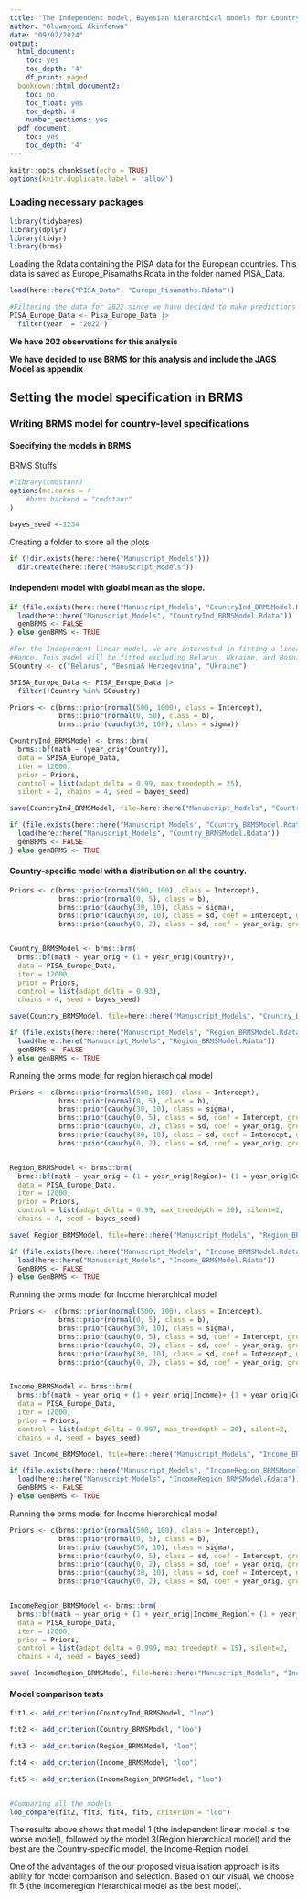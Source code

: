 ```yaml
---
title: "The Independent model, Bayesian hierarchical models for Country-specific, Region, Income and Income-Region"
author: "Oluwayomi Akinfenwa"
date: "09/02/2024"
output:
  html_document:
    toc: yes
    toc_depth: '4'
    df_print: paged
  bookdown::html_document2:
    toc: no
    toc_float: yes
    toc_depth: 4
    number_sections: yes
  pdf_document:
    toc: yes
    toc_depth: '4'
---
```


```r
knitr::opts_chunk$set(echo = TRUE)
options(knitr.duplicate.label = 'allow')
```

### Loading necessary packages

```r
library(tidybayes)
library(dplyr)
library(tidyr)
library(brms)
```

Loading the Rdata containing the PISA data for the European countries. This data is saved as Europe_Pisamaths.Rdata in the folder named PISA_Data.

```r
load(here::here("PISA_Data", "Europe_Pisamaths.Rdata"))

#Filtering the data for 2022 since we have decided to make predictions with the models for year 2022.
PISA_Europe_Data <- Pisa_Europe_Data |>
  filter(year != "2022")
```

**We have 202 observations for this analysis**

**We have decided to use BRMS for this analysis and include the JAGS Model as appendix**

## Setting the model specification in BRMS

### Writing BRMS model for country-level specifications

#### Specifying the models in BRMS

BRMS Stuffs

```r
#library(cmdstanr)
options(mc.cores = 4
    #brms.backend = "cmdstanr"
)

bayes_seed <-1234
```

Creating a folder to store all the plots

```r
if (!dir.exists(here::here("Manuscript_Models")))
  dir.create(here::here("Manuscript_Models"))
```

#### Independent model with gloabl mean as the slope.

```r
if (file.exists(here::here("Manuscript_Models", "CountryInd_BRMSModel.Rdata"))){
  load(here::here("Manuscript_Models", "CountryInd_BRMSModel.Rdata"))
  genBRMS <- FALSE
} else genBRMS <- TRUE

```

```r
#For the Independent linear model, we are interested in fitting a linear model omitting the countries with one data point.
#Hence, This model will be fitted excluding Belarus, Ukraine, and Bosnia& Herzergovina.
SCountry <- c("Belarus", "Bosnia& Herzegovina", "Ukraine")

SPISA_Europe_Data <- PISA_Europe_Data |>
  filter(!Country %in% SCountry)

Priors <- c(brms::prior(normal(500, 1000), class = Intercept),
            brms::prior(normal(0, 50), class = b),
            brms::prior(cauchy(30, 100), class = sigma))

CountryInd_BRMSModel <- brms::brm(
  brms::bf(math ~ (year_orig*Country)),
  data = SPISA_Europe_Data,
  iter = 12000, 
  prior = Priors,
  control = list(adapt_delta = 0.99, max_treedepth = 25),
  silent = 2, chains = 4, seed = bayes_seed)

save(CountryInd_BRMSModel, file=here::here("Manuscript_Models", "CountryInd_BRMSModel.Rdata"))
```

```r
if (file.exists(here::here("Manuscript_Models", "Country_BRMSModel.Rdata"))){
  load(here::here("Manuscript_Models", "Country_BRMSModel.Rdata"))
  genBRMS <- FALSE
} else genBRMS <- TRUE

```

#### Country-specific model with a distribution on all the country.

```r

Priors <- c(brms::prior(normal(500, 100), class = Intercept),
            brms::prior(normal(0, 5), class = b),
            brms::prior(cauchy(30, 10), class = sigma),
            brms::prior(cauchy(30, 10), class = sd, coef = Intercept, group=Country),
            brms::prior(cauchy(0, 2), class = sd, coef = year_orig, group=Country))


Country_BRMSModel <- brms::brm(
  brms::bf(math ~ year_orig + (1 + year_orig|Country)),
  data = PISA_Europe_Data,
  iter = 12000, 
  prior = Priors,
  control = list(adapt_delta = 0.93),
  chains = 4, seed = bayes_seed)

save(Country_BRMSModel, file=here::here("Manuscript_Models", "Country_BRMSModel.Rdata"))
```

```r
if (file.exists(here::here("Manuscript_Models", "Region_BRMSModel.Rdata"))){
  load(here::here("Manuscript_Models", "Region_BRMSModel.Rdata"))
  genBRMS <- FALSE
} else genBRMS <- TRUE

```

Running the brms model for region hierarchical model

```r

Priors <- c(brms::prior(normal(500, 100), class = Intercept),
            brms::prior(normal(0, 5), class = b),
            brms::prior(cauchy(30, 10), class = sigma),
            brms::prior(cauchy(0, 5), class = sd, coef = Intercept, group= Region),
            brms::prior(cauchy(0, 2), class = sd, coef = year_orig, group= Region),
            brms::prior(cauchy(30, 10), class = sd, coef = Intercept, group= Country),
            brms::prior(cauchy(0, 2), class = sd, coef = year_orig, group= Country))


Region_BRMSModel <- brms::brm(
  brms::bf(math ~ year_orig + (1 + year_orig|Region)+ (1 + year_orig|Country)),
  data = PISA_Europe_Data,
  iter = 12000, 
  prior = Priors,
  control = list(adapt_delta = 0.99, max_treedepth = 20), silent=2,
  chains = 4, seed = bayes_seed)

save( Region_BRMSModel, file=here::here("Manuscript_Models", "Region_BRMSModel.Rdata"))
```


```r
if (file.exists(here::here("Manuscript_Models", "Income_BRMSModel.Rdata"))){
  load(here::here("Manuscript_Models", "Income_BRMSModel.Rdata"))
  GenBRMS <- FALSE
} else GenBRMS <- TRUE

```

Running the brms model for Income hierarchical model

```r

Priors <-  c(brms::prior(normal(500, 100), class = Intercept),
            brms::prior(normal(0, 5), class = b),
            brms::prior(cauchy(30, 10), class = sigma),
            brms::prior(cauchy(0, 5), class = sd, coef = Intercept, group= Income),
            brms::prior(cauchy(0, 2), class = sd, coef = year_orig, group= Income),
            brms::prior(cauchy(30, 10), class = sd, coef = Intercept, group= Country),
            brms::prior(cauchy(0, 2), class = sd, coef = year_orig, group= Country))


Income_BRMSModel <- brms::brm(
  brms::bf(math ~ year_orig + (1 + year_orig|Income)+ (1 + year_orig|Country)),
  data = PISA_Europe_Data,
  iter = 12000, 
  prior = Priors,
  control = list(adapt_delta = 0.997, max_treedepth = 20), silent=2,
  chains = 4, seed = bayes_seed)

save( Income_BRMSModel, file=here::here("Manuscript_Models", "Income_BRMSModel.Rdata"))
```

```r
if (file.exists(here::here("Manuscript_Models", "IncomeRegion_BRMSModel.Rdata"))){
  load(here::here("Manuscript_Models", "IncomeRegion_BRMSModel.Rdata"))
  GenBRMS <- FALSE
} else GenBRMS <- TRUE

```

Running the brms model for Income hierarchical model

```r

Priors <- c(brms::prior(normal(500, 100), class = Intercept),
            brms::prior(normal(0, 5), class = b),
            brms::prior(cauchy(30, 10), class = sigma),
            brms::prior(cauchy(0, 5), class = sd, coef = Intercept, group= Income_Region),
            brms::prior(cauchy(0, 2), class = sd, coef = year_orig, group= Income_Region),
            brms::prior(cauchy(30, 10), class = sd, coef = Intercept, group= Country),
            brms::prior(cauchy(0, 2), class = sd, coef = year_orig, group= Country))


IncomeRegion_BRMSModel <- brms::brm(
  brms::bf(math ~ year_orig + (1 + year_orig|Income_Region)+ (1 + year_orig|Country)),
  data = PISA_Europe_Data,
  iter = 12000, 
  prior = Priors,
  control = list(adapt_delta = 0.999, max_treedepth = 15), silent=2,
  chains = 4, seed = bayes_seed)

save( IncomeRegion_BRMSModel, file=here::here("Manuscript_Models", "IncomeRegion_BRMSModel.Rdata"))
```

#### Model comparison tests

```r
fit1 <- add_criterion(CountryInd_BRMSModel, "loo")

fit2 <- add_criterion(Country_BRMSModel, "loo")

fit3 <- add_criterion(Region_BRMSModel, "loo")

fit4 <- add_criterion(Income_BRMSModel, "loo")

fit5 <- add_criterion(IncomeRegion_BRMSModel, "loo")


#Comparing all the models
loo_compare(fit2, fit3, fit4, fit5, criterion = "loo")
```
The results above shows that model 1 (the independent linear model is the worse model), followed by the model 3(Region hierarchical model) and the best are the Country-specific model, the Income-Region model.

One of the advantages of the our proposed visualisation approach is its ability for model comparison and selection. Based on our visual, we choose fit 5 (the incomeregion hierarchical model as the best model).